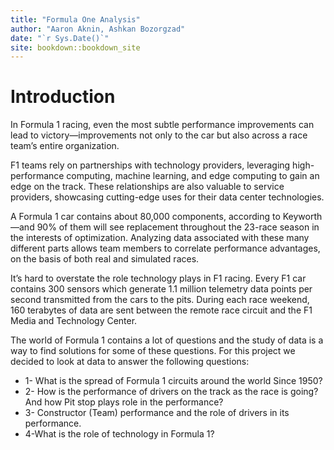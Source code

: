 ```yaml
--- 
title: "Formula One Analysis"
author: "Aaron Aknin, Ashkan Bozorgzad"
date: "`r Sys.Date()`"
site: bookdown::bookdown_site
---
```


# Introduction

In Formula 1 racing, even the most subtle performance improvements can lead to victory—improvements not only to the car but also across a race team’s entire organization.

F1 teams rely on partnerships with technology providers, leveraging high-performance computing, machine learning, and edge computing to gain an edge on the track. These relationships are also valuable to service providers, showcasing cutting-edge uses for their data center technologies.

A Formula 1 car contains about 80,000 components, according to Keyworth—and 90% of them will see replacement throughout the 23-race season in the interests of optimization. Analyzing data associated with these many different parts allows team members to correlate performance advantages, on the basis of both real and simulated races.

It’s hard to overstate the role technology plays in F1 racing. Every F1 car contains 300 sensors which generate 1.1 million telemetry data points per second transmitted from the cars to the pits. During each race weekend, 160 terabytes of data are sent between the remote race circuit and the F1 Media and Technology Center.

The world of Formula 1 contains a lot of questions and the study of data is a way to find solutions for some of these questions. For this project we decided to look at data to answer the following questions:

* 1- What is the spread of Formula 1 circuits around the world Since 1950?
* 2- How is the performance of drivers on the track as the race is going? And how Pit stop plays role in the performance?
* 3- Constructor (Team) performance and the role of drivers in its performance.
* 4-What is the role of technology in Formula 1?
